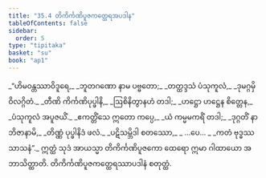 ```yaml
---
title: "35.4 တိကိင်္ကဏိပူဇကတ္ထေရအပဒါန"
tableOfContents: false
sidebar:
  order: 5
type: "tipitaka"
basket: "su"
book: "ap1"
---
```



<DynamicBreadcrumb />

<Division number="27" book="ap1">

<Paragraph number="3913" type="verses" book="ap1">
_“ဟိမဝန္တဿာဝိဒူရေ,_  
_ဘူတဂဏော နာမ ပဗ္ဗတော;_  
_တတ္ထဒ္ဒသံ ပံသုကူလံ,_  
_ဒုမဂ္ဂမှိ ဝိလဂ္ဂိတံ._  

</Paragraph>

</Division>
<Division number="28" book="ap1">

<Paragraph number="3914" type="verses" book="ap1">
_တီဏိ ကိင်္ကဏိပုပ္ဖါနိ,_  
_ဩစိနိတွာနဟံ တဒါ;_  
_ဟဋ္ဌော ဟဋ္ဌေန စိတ္တေန,_  
_ပံသုကူလံ အပူဇယိံ._  

</Paragraph>

</Division>
<Division number="29" book="ap1">

<Paragraph number="3915" type="verses" book="ap1">
_ဧကတ္တိံသေ ဣတော ကပ္ပေ,_  
_ယံ ကမ္မမကရိံ တဒါ;_  
_ဒုဂ္ဂတိံ နာဘိဇာနာမိ,_  
_တိဏ္ဏံ ပုပ္ဖါနိဒံ ဖလံ._  

</Paragraph>

</Division>
<Division number="30" book="ap1">

<Paragraph number="3916" type="verses" book="ap1">
_ပဋိသမ္ဘိဒါ စတဿော,_  
_ …ပေ… _  
_ကတံ ဗုဒ္ဓဿ သာသနံ”._  

</Paragraph>

<Paragraph number="3917" book="ap1">
ဣတ္ထံ သုဒံ အာယသ္မာ တိကိင်္ကဏိပူဇကော ထေရော ဣမာ ဂါထာယော အဘာသိတ္ထာတိ.

</Paragraph>
</Division>

<Paragraph number="3918" type="center" book="ap1">
တိကိင်္ကဏိပူဇကတ္ထေရဿာပဒါနံ စတုတ္ထံ.
</Paragraph>
